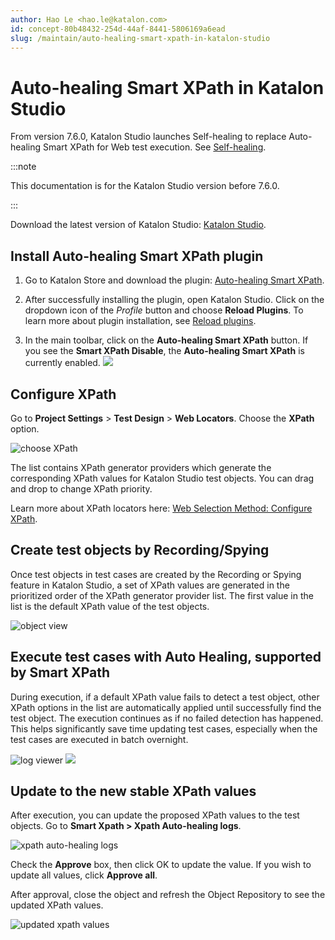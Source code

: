 ```yaml
---
author: Hao Le <hao.le@katalon.com>
id: concept-80b48432-254d-44af-8441-5806169a6ead
slug: /maintain/auto-healing-smart-xpath-in-katalon-studio
---
```


# Auto-healing Smart XPath in Katalon Studio

From version 7.6.0, Katalon Studio launches Self-healing to replace Auto-healing Smart XPath for Web test execution. See [Self-healing](/maintain/self-healing-tests-in-katalon-studio).


:::note

This documentation is for the Katalon Studio version before 7.6.0.

:::

Download the latest version of Katalon Studio: [Katalon Studio](https://www.katalon.com/download/).

## Install Auto-healing Smart XPath plugin

1.  Go to Katalon Store and download the plugin: [Auto-healing Smart XPath](https://store.katalon.com/product/5/Auto-healing-Smart-XPath).

2.  After successfully installing the plugin, open Katalon Studio. Click on the dropdown icon of the *Profile* button and choose **Reload Plugins**. To learn more about plugin installation, see [Reload plugins](/plugins-and-add-ons/katalon-store/katalon-studio-plugins/installing-plugin-offline-in-katalon-studio#).

3.  In the main toolbar, click on the **Auto-healing Smart XPath** button. If you see the **Smart XPath Disable**, the **Auto-healing Smart XPath** is currently enabled. <img src="https://github.com/katalon-studio/docs-images/raw/master/katalon-studio/docs/auto-healing-smart-xpath/xpath_03.png" />


## Configure XPath

Go to **Project Settings** &gt; **Test Design** &gt; **Web Locators**. Choose the **XPath** option.

<img src="https://github.com/katalon-studio/docs-images/raw/master/katalon-studio/docs/auto-healing-smart-xpath/xpath_01.png" alt="choose XPath" />

The list contains XPath generator providers which generate the corresponding XPath values for Katalon Studio test objects. You can drag and drop to change XPath priority.

Learn more about XPath locators here: [Web Selection Method: Configure XPath](/create-tests/test-objects/web-test-objects/selection-methods-for-web-tests-in-katalon-studio#).

## Create test objects by Recording/Spying

Once test objects in test cases are created by the Recording or Spying feature in Katalon Studio, a set of XPath values are generated in the prioritized order of the XPath generator provider list. The first value in the list is the default XPath value of the test objects.

<img src="https://github.com/katalon-studio/docs-images/raw/master/katalon-studio/docs/auto-healing-smart-xpath/xpath-update-1.png" alt="object view" />

## Execute test cases with Auto Healing, supported by Smart XPath

During execution, if a default XPath value fails to detect a test object, other XPath options in the list are automatically applied until successfully find the test object. The execution continues as if no failed detection has happened. This helps significantly save time updating test cases, especially when the test cases are executed in batch overnight.

<img src="https://github.com/katalon-studio/docs-images/raw/master/katalon-studio/docs/auto-healing-smart-xpath/xpath-update-2.png" alt="log viewer" />

<img src="https://github.com/katalon-studio/docs-images/raw/master/katalon-studio/docs/auto-healing-smart-xpath/xpath-update-3.png" />

## Update to the new stable XPath values

After execution, you can update the proposed XPath values to the test objects. Go to **Smart Xpath &gt; Xpath Auto-healing logs**.

<img src="https://github.com/katalon-studio/docs-images/raw/master/katalon-studio/docs/auto-healing-smart-xpath/xpath-update-4.png" alt="xpath auto-healing logs" />

Check the **Approve** box, then click OK to update the value. If you wish to update all values, click **Approve all**.

After approval, close the object and refresh the Object Repository to see the updated XPath values.

<img src="https://github.com/katalon-studio/docs-images/raw/master/katalon-studio/docs/auto-healing-smart-xpath/xpath-update-5.png" alt="updated xpath values" />